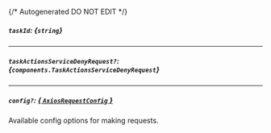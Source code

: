 {/* Autogenerated DO NOT EDIT  */}

##### `taskId`: *{`string`}*

---
##### `taskActionsServiceDenyRequest?`: *{`components.TaskActionsServiceDenyRequest`}*
<Collapsible openLabel={Labels.showProperties} closeLabel={Labels.hideProperties}>
    <TaskActionsServiceDenyRequest/>
</Collapsible>

---
##### `config?`: [*{ `AxiosRequestConfig` }*](https://axios-http.com/docs/req_config)
Available config options for making requests.



